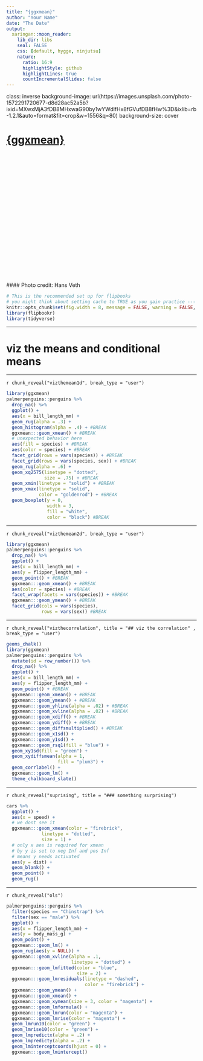 ```yaml
---
title: "{ggxmean}"
author: "Your Name"
date: "The Date"
output: 
  xaringan::moon_reader:
    lib_dir: libs
    seal: FALSE
    css: [default, hygge, ninjutsu]
    nature:
      ratio: 16:9
      highlightStyle: github
      highlightLines: true
      countIncrementalSlides: false
---
```



class: inverse
background-image: url(https://images.unsplash.com/photo-1572291720677-d8d28ac52a5b?ixid=MXwxMjA3fDB8MHxwaG90by1wYWdlfHx8fGVufDB8fHw%3D&ixlib=rb-1.2.1&auto=format&fit=crop&w=1556&q=80)
background-size: cover

# [{ggxmean}](https://github.com/EvaMaeRey/ggxmean)
<br><br><br><br><br>
<br><br><br><br><br>
<br><br><br><br><br>
<br><br><br><br><br>
#### Photo credit: Hans Veth


```r
# This is the recommended set up for flipbooks
# you might think about setting cache to TRUE as you gain practice --- building flipbooks from scratch can be time consuming
knitr::opts_chunk$set(fig.width = 8, message = FALSE, warning = FALSE, comment = "", cache = T)
library(flipbookr)
library(tidyverse)

```



---

# viz the means and conditional means


---


`r chunk_reveal("vizthemean1d", break_type = "user")`

```r
library(ggxmean)
palmerpenguins::penguins %>% 
  drop_na() %>% 
  ggplot() +
  aes(x = bill_length_mm) +
  geom_rug(alpha = .3) +
  geom_histogram(alpha = .4) + #BREAK
  ggxmean:::geom_xmean() + #BREAK
  # unexpected behavior here
  aes(fill = species) + #BREAK
  aes(color = species) + #BREAK
  facet_grid(rows = vars(species)) + #BREAK
  facet_grid(rows = vars(species, sex)) + #BREAK
  geom_rug(alpha = .6) +
  geom_xq2575(linetype = "dotted",
              size = .75) + #BREAK
  geom_xmin(linetype = "solid") + #BREAK
  geom_xmax(linetype = "solid",
            color = "goldenrod") + #BREAK
  geom_boxplot(y = 0,
               width = 3,
               fill = "white",
               color = "black") #BREAK
```




---

`r chunk_reveal("vizthemean2d", break_type = "user")`

```r
library(ggxmean)
palmerpenguins::penguins %>% 
  drop_na() %>% 
  ggplot() +
  aes(x = bill_length_mm) +
  aes(y = flipper_length_mm) +
  geom_point() + #BREAK
  ggxmean:::geom_xmean() + #BREAK
  aes(color = species) + #BREAK
  facet_wrap(facets = vars(species)) + #BREAK
  ggxmean:::geom_ymean() + #BREAK
  facet_grid(cols = vars(species),
             rows = vars(sex)) #BREAK
```




---


`r chunk_reveal("vizthecorrelation", title = "## viz the correlation" , break_type = "user")`

```r
geoms_chalk()
library(ggxmean)
palmerpenguins::penguins %>% 
  mutate(id = row_number()) %>% 
  drop_na() %>% 
  ggplot() +
  aes(x = bill_length_mm) +
  aes(y = flipper_length_mm) + 
  geom_point() + #BREAK
  ggxmean:::geom_xmean() + #BREAK
  ggxmean:::geom_ymean() + #BREAK
  ggxmean:::geom_yhline(alpha = .02) + #BREAK
  ggxmean:::geom_xvline(alpha = .02) + #BREAK
  ggxmean:::geom_xdiff() + #BREAK
  ggxmean:::geom_ydiff() + #BREAK
  ggxmean:::geom_diffsmultiplied() + #BREAK
  ggxmean:::geom_x1sd() + 
  ggxmean:::geom_y1sd() +
  ggxmean:::geom_rsq1(fill = "blue") + 
  geom_xy1sd(fill = "green") +
  geom_xydiffsmean(alpha = 1,
                   fill = "plum3") + 
  geom_corrlabel() +
  ggxmean:::geom_lm() +
  theme_chalkboard_slate()
```

---

`r chunk_reveal("suprising", title = "### something surprising")`

```r
cars %>% 
  ggplot() +
  aes(x = speed) +
  # we dont see it
  ggxmean:::geom_xmean(color = "firebrick",
             linetype = "dotted",
             size = 1) +
  # only x aes is required for xmean 
  # by y is set to neg Inf and pos Inf
  # means y needs activated
  aes(y = dist) +
  geom_blank() +
  geom_point() + 
  geom_rug()
```

---

`r chunk_reveal("ols")`

```r
palmerpenguins::penguins %>% 
  filter(species == "Chinstrap") %>% 
  filter(sex == "male") %>% 
  ggplot() +
  aes(x = flipper_length_mm) +
  aes(y = body_mass_g) +
  geom_point() +
  ggxmean:::geom_lm() +
  geom_rug(aes(y = NULL)) + 
  ggxmean:::geom_xvline(alpha = .1, 
                        linetype = "dotted") +
  ggxmean:::geom_lmfitted(color = "blue",    
                          size = 2) +
  ggxmean:::geom_lmresiduals(linetype = "dashed", 
                             color = "firebrick") +
  ggxmean:::geom_ymean() +
  ggxmean:::geom_xmean() +
  ggxmean:::geom_xymean(size = 3, color = "magenta") +
  ggxmean:::geom_lmformula() +
  ggxmean:::geom_lmrun(color = "magenta") +
  ggxmean:::geom_lmrise(color = "magenta") +
  geom_lmrun10(color = "green") +
  geom_lmrise10(color = "green") +
  geom_lmpredictx(alpha = .2) +
  geom_lmpredicty(alpha = .2) +
  geom_lminterceptcoords(hjust = 0) +
  ggxmean:::geom_lmintercept()
```


